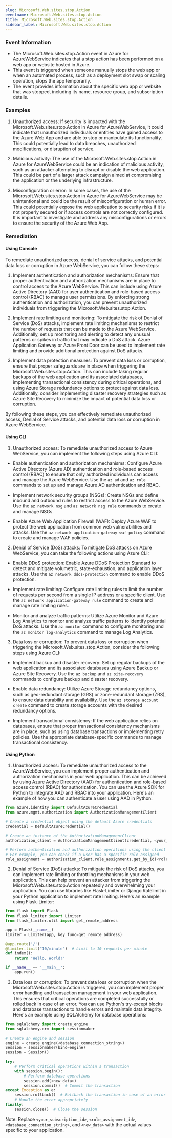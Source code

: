 ```yaml
--- 
slug: Microsoft.Web.sites.stop.Action
eventname: Microsoft.Web.sites.stop.Action
title: Microsoft.Web.sites.stop.Action
sidebar_label: Microsoft.Web.sites.stop.Action
---
```

                       
### Event Information

- The Microsoft.Web.sites.stop.Action event in Azure for AzureWebService indicates that a stop action has been performed on a web app or website hosted in Azure.
- This event is triggered when someone manually stops the web app or when an automated process, such as a deployment slot swap or scaling operation, stops the app temporarily.
- The event provides information about the specific web app or website that was stopped, including its name, resource group, and subscription details.


### Examples

1. Unauthorized access: If security is impacted with the Microsoft.Web.sites.stop.Action in Azure for AzureWebService, it could indicate that unauthorized individuals or entities have gained access to the Azure Web App and are able to stop or manipulate its functionality. This could potentially lead to data breaches, unauthorized modifications, or disruption of service.

2. Malicious activity: The use of the Microsoft.Web.sites.stop.Action in Azure for AzureWebService could be an indication of malicious activity, such as an attacker attempting to disrupt or disable the web application. This could be part of a larger attack campaign aimed at compromising the application or the underlying infrastructure.

3. Misconfiguration or error: In some cases, the use of the Microsoft.Web.sites.stop.Action in Azure for AzureWebService may be unintentional and could be the result of misconfiguration or human error. This could potentially expose the web application to security risks if it is not properly secured or if access controls are not correctly configured. It is important to investigate and address any misconfigurations or errors to ensure the security of the Azure Web App.

### Remediation

#### Using Console

To remediate unauthorized access, denial of service attacks, and potential data loss or corruption in Azure WebService, you can follow these steps:

1. Implement authentication and authorization mechanisms: Ensure that proper authentication and authorization mechanisms are in place to control access to the Azure WebService. This can include using Azure Active Directory (AAD) for user authentication and role-based access control (RBAC) to manage user permissions. By enforcing strong authentication and authorization, you can prevent unauthorized individuals from triggering the Microsoft.Web.sites.stop.Action.

2. Implement rate limiting and monitoring: To mitigate the risk of Denial of Service (DoS) attacks, implement rate limiting mechanisms to restrict the number of requests that can be made to the Azure WebService. Additionally, set up monitoring and alerting to detect any unusual patterns or spikes in traffic that may indicate a DoS attack. Azure Application Gateway or Azure Front Door can be used to implement rate limiting and provide additional protection against DoS attacks.

3. Implement data protection measures: To prevent data loss or corruption, ensure that proper safeguards are in place when triggering the Microsoft.Web.sites.stop.Action. This can include taking regular backups of the web application and its associated databases, implementing transactional consistency during critical operations, and using Azure Storage redundancy options to protect against data loss. Additionally, consider implementing disaster recovery strategies such as Azure Site Recovery to minimize the impact of potential data loss or corruption.

By following these steps, you can effectively remediate unauthorized access, Denial of Service attacks, and potential data loss or corruption in Azure WebService.

#### Using CLI

1. Unauthorized access: To remediate unauthorized access to Azure WebService, you can implement the following steps using Azure CLI:

- Enable authentication and authorization mechanisms: Configure Azure Active Directory (Azure AD) authentication and role-based access control (RBAC) to ensure that only authorized individuals can access and manage the Azure WebService. Use the `az ad` and `az role` commands to set up and manage Azure AD authentication and RBAC.

- Implement network security groups (NSGs): Create NSGs and define inbound and outbound rules to restrict access to the Azure WebService. Use the `az network nsg` and `az network nsg rule` commands to create and manage NSGs.

- Enable Azure Web Application Firewall (WAF): Deploy Azure WAF to protect the web application from common web vulnerabilities and attacks. Use the `az network application-gateway waf-policy` command to create and manage WAF policies.

2. Denial of Service (DoS) attacks: To mitigate DoS attacks on Azure WebService, you can take the following actions using Azure CLI:

- Enable DDoS protection: Enable Azure DDoS Protection Standard to detect and mitigate volumetric, state-exhaustion, and application layer attacks. Use the `az network ddos-protection` command to enable DDoS protection.

- Implement rate limiting: Configure rate limiting rules to limit the number of requests per second from a single IP address or a specific client. Use the `az network application-gateway rule` command to create and manage rate limiting rules.

- Monitor and analyze traffic patterns: Utilize Azure Monitor and Azure Log Analytics to monitor and analyze traffic patterns to identify potential DoS attacks. Use the `az monitor` command to configure monitoring and the `az monitor log-analytics` command to manage Log Analytics.

3. Data loss or corruption: To prevent data loss or corruption when triggering the Microsoft.Web.sites.stop.Action, consider the following steps using Azure CLI:

- Implement backup and disaster recovery: Set up regular backups of the web application and its associated databases using Azure Backup or Azure Site Recovery. Use the `az backup` and `az site-recovery` commands to configure backup and disaster recovery.

- Enable data redundancy: Utilize Azure Storage redundancy options, such as geo-redundant storage (GRS) or zone-redundant storage (ZRS), to ensure data durability and availability. Use the `az storage account create` command to create storage accounts with the desired redundancy options.

- Implement transactional consistency: If the web application relies on databases, ensure that proper transactional consistency mechanisms are in place, such as using database transactions or implementing retry policies. Use the appropriate database-specific commands to manage transactional consistency.

#### Using Python

1. Unauthorized access: To remediate unauthorized access to the AzureWebService, you can implement proper authentication and authorization mechanisms in your web application. This can be achieved by using Azure Active Directory (AAD) for authentication and role-based access control (RBAC) for authorization. You can use the Azure SDK for Python to integrate AAD and RBAC into your application. Here's an example of how you can authenticate a user using AAD in Python:

```python
from azure.identity import DefaultAzureCredential
from azure.mgmt.authorization import AuthorizationManagementClient

# Create a credential object using the default Azure credentials
credential = DefaultAzureCredential()

# Create an instance of the AuthorizationManagementClient
authorization_client = AuthorizationManagementClient(credential, <your_subscription_id>)

# Perform authentication and authorization operations using the client
# For example, you can check if a user has a specific role assigned
role_assignment = authorization_client.role_assignments.get_by_id(<role_assignment_id>)
```

2. Denial of Service (DoS) attacks: To mitigate the risk of DoS attacks, you can implement rate limiting or throttling mechanisms in your web application. This can help prevent an attacker from triggering the Microsoft.Web.sites.stop.Action repeatedly and overwhelming your application. You can use libraries like Flask-Limiter or Django Ratelimit in your Python application to implement rate limiting. Here's an example using Flask-Limiter:

```python
from flask import Flask
from flask_limiter import Limiter
from flask_limiter.util import get_remote_address

app = Flask(__name__)
limiter = Limiter(app, key_func=get_remote_address)

@app.route('/')
@limiter.limit("10/minute")  # Limit to 10 requests per minute
def index():
    return "Hello, World!"

if __name__ == '__main__':
    app.run()
```

3. Data loss or corruption: To prevent data loss or corruption when the Microsoft.Web.sites.stop.Action is triggered, you can implement proper error handling and transaction management in your web application. This ensures that critical operations are completed successfully or rolled back in case of an error. You can use Python's try-except blocks and database transactions to handle errors and maintain data integrity. Here's an example using SQLAlchemy for database operations:

```python
from sqlalchemy import create_engine
from sqlalchemy.orm import sessionmaker

# Create an engine and session
engine = create_engine(<database_connection_string>)
Session = sessionmaker(bind=engine)
session = Session()

try:
    # Perform critical operations within a transaction
    with session.begin():
        # Perform database operations
        session.add(<new_data>)
        session.commit()  # Commit the transaction
except Exception as e:
    session.rollback()  # Rollback the transaction in case of an error
    # Handle the error appropriately
finally:
    session.close()  # Close the session
```

Note: Replace `<your_subscription_id>`, `<role_assignment_id>`, `<database_connection_string>`, and `<new_data>` with the actual values specific to your application.


 